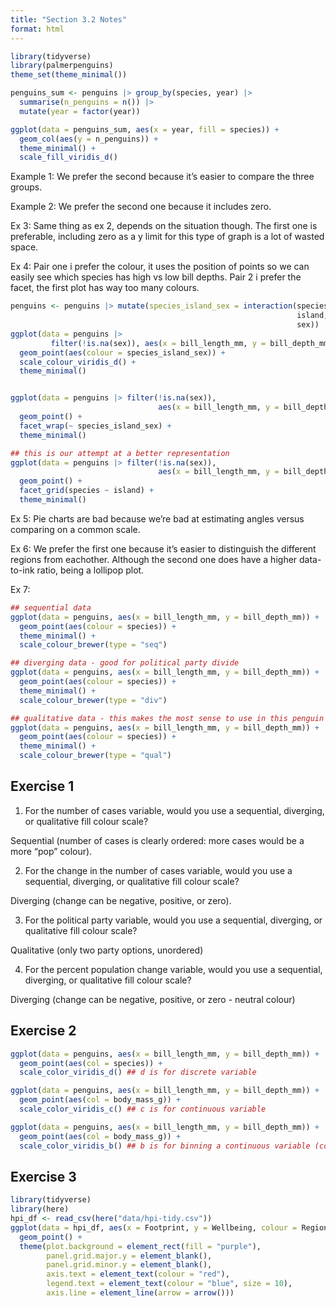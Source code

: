 ```yaml
---
title: "Section 3.2 Notes"
format: html
---
```


```r
library(tidyverse)
library(palmerpenguins)
theme_set(theme_minimal())

penguins_sum <- penguins |> group_by(species, year) |>
  summarise(n_penguins = n()) |>
  mutate(year = factor(year))

ggplot(data = penguins_sum, aes(x = year, fill = species)) +
  geom_col(aes(y = n_penguins)) +
  theme_minimal() +
  scale_fill_viridis_d()
```

Example 1: We prefer the second because it's easier to compare the three groups.

Example 2: We prefer the second one because it includes zero.

Ex 3: Same thing as ex 2, depends on the situation though. The first one is preferable, including zero as a y limit for this type of graph is a lot of wasted space.

Ex 4: Pair one i prefer the colour, it uses the position of points so we can easily see which species has high vs low bill depths. Pair 2 i prefer the facet, the first plot has way too many colours.

```r
penguins <- penguins |> mutate(species_island_sex = interaction(species, 
                                                                island,
                                                                sex))
ggplot(data = penguins |>
         filter(!is.na(sex)), aes(x = bill_length_mm, y = bill_depth_mm)) +
  geom_point(aes(colour = species_island_sex)) +
  scale_colour_viridis_d() +
  theme_minimal()


ggplot(data = penguins |> filter(!is.na(sex)), 
                                 aes(x = bill_length_mm, y = bill_depth_mm)) +
  geom_point() +
  facet_wrap(~ species_island_sex) +
  theme_minimal()
```

```r
## this is our attempt at a better representation
ggplot(data = penguins |> filter(!is.na(sex)), 
                                 aes(x = bill_length_mm, y = bill_depth_mm, colour = sex)) +
  geom_point() +
  facet_grid(species ~ island) +
  theme_minimal()
```


Ex 5: Pie charts are bad because we're bad at estimating angles versus comparing on a common scale.

Ex 6: We prefer the first one because it's easier to distinguish the different regions from eachother. Although the second one does have a higher data-to-ink ratio, being a lollipop plot.

Ex 7:
```r
## sequential data
ggplot(data = penguins, aes(x = bill_length_mm, y = bill_depth_mm)) +
  geom_point(aes(colour = species)) +
  theme_minimal() +
  scale_colour_brewer(type = "seq")

## diverging data - good for political party divide
ggplot(data = penguins, aes(x = bill_length_mm, y = bill_depth_mm)) +
  geom_point(aes(colour = species)) +
  theme_minimal() +
  scale_colour_brewer(type = "div")

## qualitative data - this makes the most sense to use in this penguin example
ggplot(data = penguins, aes(x = bill_length_mm, y = bill_depth_mm)) +
  geom_point(aes(colour = species)) +
  theme_minimal() +
  scale_colour_brewer(type = "qual")
```

## Exercise 1
1. For the number of cases variable, would you use a sequential, diverging, or qualitative fill colour scale?

Sequential (number of cases is clearly ordered: more cases would be a more "pop" colour).

2. For the change in the number of cases variable, would you use a sequential, diverging, or qualitative fill colour scale?

Diverging (change can be negative, positive, or zero).

3. For the political party variable, would you use a sequential, diverging, or qualitative fill colour scale?

Qualitative (only two party options, unordered)

4. For the percent population change variable, would you use a sequential, diverging, or qualitative fill colour scale?

Diverging (change can be negative, positive, or zero - neutral colour)


## Exercise 2
```r
ggplot(data = penguins, aes(x = bill_length_mm, y = bill_depth_mm)) +
  geom_point(aes(col = species)) +
  scale_color_viridis_d() ## d is for discrete variable

ggplot(data = penguins, aes(x = bill_length_mm, y = bill_depth_mm)) +
  geom_point(aes(col = body_mass_g)) +
  scale_color_viridis_c() ## c is for continuous variable

ggplot(data = penguins, aes(x = bill_length_mm, y = bill_depth_mm)) +
  geom_point(aes(col = body_mass_g)) +
  scale_color_viridis_b() ## b is for binning a continuous variable (common in maps)
```

## Exercise 3
```r
library(tidyverse)
library(here)
hpi_df <- read_csv(here("data/hpi-tidy.csv"))
ggplot(data = hpi_df, aes(x = Footprint, y = Wellbeing, colour = Region)) +
  geom_point() +
  theme(plot.background = element_rect(fill = "purple"),
        panel.grid.major.y = element_blank(),
        panel.grid.minor.y = element_blank(),
        axis.text = element_text(colour = "red"),
        legend.text = element_text(colour = "blue", size = 10),
        axis.line = element_line(arrow = arrow()))
```




